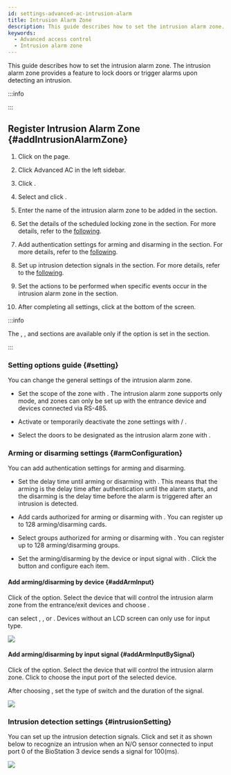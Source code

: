 ```yaml
---
id: settings-advanced-ac-intrusion-alarm
title: Intrusion Alarm Zone
description: This guide describes how to set the intrusion alarm zone. The intrusion alarm zones provide the feature to lock doors or trigger alarms when intrusion is detected.
keywords:
  - Advanced access control
  - Intrusion alarm zone
---
```


This guide describes how to set the intrusion alarm zone. The intrusion alarm zone provides a feature to lock doors or trigger alarms upon detecting an intrusion.

:::info

<Glossary termid='intrusion_alarm_zone' />

:::

## Register Intrusion Alarm Zone {#addIntrusionAlarmZone}

1. Click <Cmd sid='shell.header.setting' /> on the <Cmd sid='shell.header.launcher' /> page.

2. Click <Cmd>Advanced AC</Cmd> in the left sidebar.

3. Click <Cmd sid='button.func.addZone' product='2' />.

4. Select <Cmd sid='zone.intrusion' product='2' /> and click <Cmd sid='button.apply' product='2' />.

5. Enter the name of the intrusion alarm zone to be added in the <Cmd sid='common.info' product='2' /> section.

6. Set the details of the scheduled locking zone in the <Cmd sid='common.setting' product='2' /> section. For more details, refer to the [following](#setting).

7. Add authentication settings for arming and disarming in the <Cmd sid='zone.intrusion.armConfiguration' product='2' /> section. For more details, refer to the [following](#armConfiguration).

8. Set up intrusion detection signals in the <Cmd sid='zone.intrusion.intrusionSetting' product='2' /> section. For more details, refer to the [following](#intrusionSetting).

9. Set the actions to be performed when specific events occur in the intrusion alarm zone in the <Cmd sid='common.alarm' product='2' /> section.

10. After completing all settings, click <Cmd sid='button.apply' product='2' /> at the bottom of the screen.

:::info

The <Cmd sid='zone.intrusion.armConfiguration' product='2' />, <Cmd sid='zone.intrusion.intrusionSetting' product='2' />, and <Cmd sid='common.alarm' product='2' /> sections are available only if the <Cmd sid='zone.pause.doorselected' product='2' /> option is set in the <Cmd sid='common.setting' product='2' /> section.

:::

### Setting options guide {#setting}

You can change the general settings of the intrusion alarm zone.

* Set the scope of the zone with <Cmd sid='zone.globalZone' product='2' />. The intrusion alarm zone supports only <Cmd sid='zone.globalZone.local' product='2' /> mode, and zones can only be set up with the entrance device and devices connected via RS-485.

* Activate or temporarily deactivate the zone settings with <Cmd sid='zone.pause.activated' product='2' /> / <Cmd sid='zone.pause.deactivate' product='2' />.

* Select the doors to be designated as the intrusion alarm zone with <Cmd sid='zone.pause.doorselected' product='2' />.

### Arming or disarming settings {#armConfiguration}

You can add authentication settings for arming and disarming.

* Set the delay time until arming or disarming with <Cmd sid='zone.intrusion.delayTime' product='2' />. This means that the arming is the delay time after authentication until the alarm starts, and the disarming is the delay time before the alarm is triggered after an intrusion is detected.

* Add cards authorized for arming or disarming with <Cmd sid='zone.intrusion.accessCard' product='2' />. You can register up to 128 arming/disarming cards.

* Select groups authorized for arming or disarming with <Cmd sid='zone.intrusion.accessGroup' product='2' />. You can register up to 128 arming/disarming groups.

* Set the arming/disarming by the device or input signal with <Cmd sid='zone.intrusion.armInput' product='2' />. Click the <Cmd sid='button.plusAdd' product='2' /> button and configure each item.

#### Add arming/disarming by device {#addArmInput}

Click <IcEdit /> of the <Cmd sid='zone.intrusion.armInput' product='2' /> option. Select the device that will control the intrusion alarm zone from the entrance/exit devices and choose <Cmd sid='zone.intrusion.armType' product='2' />.

<Cmd sid='zone.intrusion.inputType' product='2' /> can select <Cmd sid='zone.intrusion.inputType.card' product='2' />, <Cmd sid='zone.intrusion.inputType.key' product='2' />, or <Cmd sid='zone.intrusion.inputType.cardOrKey' product='2' />. Devices without an LCD screen can only use <Cmd sid='zone.intrusion.inputType.card' product='2' /> for input type.

<Image src='/img/biostarx-settings-advanced-ac-intusion-add-device.png' />

#### Add arming/disarming by input signal {#addArmInputBySignal}

Click <IcEdit /> of the <Cmd sid='zone.intrusion.armInput' product='2' /> option. Select the device that will control the intrusion alarm zone. Click <Cmd sid='zone.intrusion.inputType.port' product='2' /> to choose the input port of the selected device.

After choosing <Cmd sid='zone.intrusion.armType' product='2' />, set the type of switch and the duration of the signal.

<Image src='/img/biostarx-settings-advanced-ac-intusion-add-signal.png' />

### Intrusion detection settings {#intrusionSetting}

You can set up the intrusion detection signals. Click <Cmd sid='button.addplus' product='2' /> and set it as shown below to recognize an intrusion when an N/O sensor connected to input port 0 of the BioStation 3 device sends a signal for 100(ms).

<Image src='/img/biostarx-settings-advanced-ac-intusion-detect-settings.png' />
